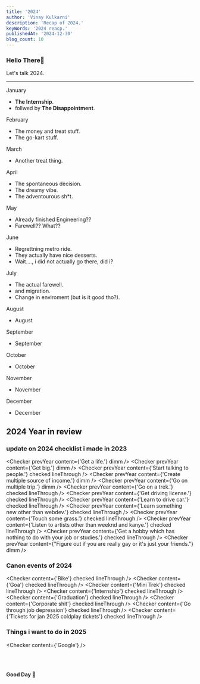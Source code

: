 ```yaml
---
title: '2024'
author: 'Vinay Kulkarni'
description: 'Recap of 2024.'
keyWords: '2024 reacp.'
publishedAt: '2024-12-30'
blog_count: 10
---
```


### Hello There🐼

Let's talk 2024.

---

<div className="p-10" />
<Date>January</Date>

- **The Internship**.
- follwed by **The Disappointment**.

<ImageGallery
  year="2024"
  img_1="jan/c_building"
  img_2="jan/mahoraga"
  img_3="jan/qualcomm_building"
/>

<div className="p-16" />
<Date>February</Date>

- The money and treat stuff.
- The go-kart stuff.

<ImageGallery
  year="2024"
  img_1="feb/flowers"
  video_2="feb/go_kart"
  img_3="feb/washroom"
/>
<div className="p-2" />
<ImageGallery
  year="2024"
  video_3="feb/airport"
  img_2="feb/rasmalai"
  video_1="feb/office_slacker"
/>

<div className="p-16" />
<Date>March</Date>

- Another treat thing.

<ImageGallery
  year="2024"
  img_1="mar/marryage_order"
  img_2="mar/highdrate"
  img_3="mar/paneer"
/>

<div className="p-16" />
<Date>April</Date>

- The spontaneous decision.
- The dreamy vibe.
- The adventourous sh\*t.

<ImageGallery
  year="2024"
  img_1="apr/goa_wall"
  video_2="apr/plane"
  img_3="apr/hearts"
/>
<div className="p-2" />
<ImageGallery
  year="2024"
  img_1="apr/goa"
  video_2="apr/jhoola"
  video_3="apr/wheel"
/>

<div className="p-16" />
<Date>May</Date>

- Already finished Engineering??
- Farewell?? What??

<ImageGallery
  year="2024"
  video_1="may/concert"
  img_2="may/baithak"
  img_3="may/cup_cake"
/>
<div className="p-2" />
<ImageGallery
  year="2024"
  img_1="may/n_building"
  img_2="may/hallway"
  img_3="may/farewell"
/>

<div className="p-16" />
<Date>June</Date>

- Regrettning metro ride.
- They actually have nice desserts.
- Wait...., i did not actually go there, did i?

<ImageGallery
  year="2024"
  img_1="jun/cup_cake"
  video_2="jun/auto"
  img_3="jun/closet"
/>
<div className="p-2" />
<ImageGallery
  year="2024"
  img_1="jun/metro"
  img_2="jun/drunk_nights"
  img_3="jun/fort"
/>
<div className="p-2" />
<ImageGallery
  year="2024"
  img_1="jun/painting"
  img_2="jun/random_uncle"
  video_3="jun/sunset"
/>

<div className="p-16" />
<Date>July</Date>

- The actual farewell.
- and migration.
- Change in enviroment \(but is it good tho?\).

<ImageGallery
  year="2024"
  video_1="jul/maggie"
  img_2="jul/cali"
  img_3="jul/cat"
/>
<div className="p-2" />
<ImageGallery
  year="2024"
  img_1="jul/noodles"
  img_2="jul/road"
  img_3="jul/dirty_house"
/>

<div className="p-16" />
<Date>August</Date>

- August

<ImageGallery
  year="2024"
  img_1="aug/building"
  img_2="aug/pizza"
  img_3="aug/treat"
/>

<div className="p-16" />
<Date>September</Date>

- September

<ImageGallery
  year="2024"
  img_1="sept/kunafa"
  video_2="sept/concert"
  img_3="sept/hot_chocolate"
/>
<div className="p-2" />
<ImageGallery
  year="2024"
  video_1="sept/confetti"
  img_2="sept/tiramisu"
  img_3="sept/asha"
/>

<div className="p-16" />
<Date>October</Date>

- October

<ImageGallery
  year="2024"
  video_1="oct/hare_ram"
  img_2="oct/decathalon"
  img_3="oct/garbha"
/>

<div className="p-16" />
<Date>November</Date>

- November

<ImageGallery
  year="2024"
  img_1="nov/you_got_this"
  img_2="nov/pretzel"
  img_3="nov/building"
/>

<div className="p-16" />
<Date>December</Date>

- December

<ImageGallery year="2024" video_1="dec/bike" img_2="dec/cat" img_3="dec/gobi" />
<div className="p-2" />
<ImageGallery
  year="2024"
  img_1="dec/stairs"
  img_2="dec/mandir"
  img_3="dec/window"
/>

## 2024 Year in review

### update on 2024 checklist i made in 2023

<Checker prevYear content={'Get a life.'} dimm />
<Checker prevYear content={'Get big.'} dimm />
<Checker prevYear content={'Start talking to people.'} checked lineThrough />
<Checker prevYear content={'Create multiple source of income.'} dimm />
<Checker prevYear content={'Go on multiple trip.'} dimm />
<Checker prevYear content={'Go on a trek.'} checked lineThrough />
<Checker prevYear content={'Get driving license.'} checked lineThrough />
<Checker prevYear content={'Learn to drive car.'} checked lineThrough />
<Checker
  prevYear
  content={'Learn something new other than webdev.'}
  checked
  lineThrough
/>
<Checker prevYear content={'Touch some grass.'} checked lineThrough />
<Checker
  prevYear
  content={'Listen to artists other than weeknd and kanye.'}
  checked
  lineThrough
/>
<Checker
  prevYear
  content={'Get a hobby which has nothing to do with your job or studies.'}
  checked
  lineThrough
/>
<Checker
  prevYear
  content={"Figure out if you are really gay or it's just your friends."}
  dimm
/>

### Canon events of 2024

<Checker content={'Bike'} checked lineThrough />
<Checker content={'Goa'} checked lineThrough />
<Checker content={'Mini Trek'} checked lineThrough />
<Checker content={'Internship'} checked lineThrough />
<Checker content={'Graduation'} checked lineThrough />
<Checker content={'Corporate shit'} checked lineThrough />
<Checker content={'Go through job depression'} checked lineThrough />
<Checker
  content={'Tickets for jan 2025 coldplay tickets'}
  checked
  lineThrough
/>

### Things i want to do in 2025

<Checker content={'Google'} />

<br />
<br />

**Good Day 🐼**
